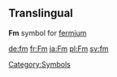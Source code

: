 ==Translingual==

'''Fm'''
{{chemistry}} symbol for [[fermium]]
[[Category:Symbols]]

[[de:fm]]
[[fr:Fm]]
[[ja:Fm]]
[[pl:Fm]]
[[sv:fm]]